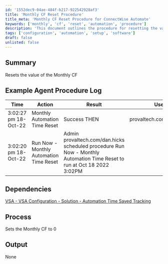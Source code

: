 ```yaml
---
id: '1552dec9-04ae-484f-b217-922542928af3'
title: 'Monthly CF Reset Procedure'
title_meta: 'Monthly CF Reset Procedure for ConnectWise Automate'
keywords: ['monthly', 'cf', 'reset', 'automation', 'procedure']
description: 'This document outlines the procedure for resetting the value of the Monthly CF in ConnectWise Automate, detailing the process, dependencies, and example logs for successful execution.'
tags: ['configuration', 'automation', 'setup', 'software']
draft: false
unlisted: false
---
```

## Summary

Resets the value of the Monthly CF

## Example Agent Procedure Log

| Time                     | Action                                          | Result                                                                 | User                           |
|--------------------------|-------------------------------------------------|------------------------------------------------------------------------|--------------------------------|
| 3:02:27 pm 18-Oct-22     | Monthly Automation Time Reset                   | Success THEN                                                          | provaltech.com/dan.hicks      |
| 3:02:20 pm 18-Oct-22     | Run Now - Monthly Automation Time Reset         | Admin provaltech.com/dan.hicks scheduled procedure Run Now - Monthly Automation Time Reset to run at Oct 18 2022 3:02PM |                                |

## Dependencies

[VSA - VSA Configuration - Solution - Automation Time Saved Tracking](https://proval.itglue.com/DOC-5078775-11143659)

## Process

Sets the Monthly CF to 0

## Output

None












